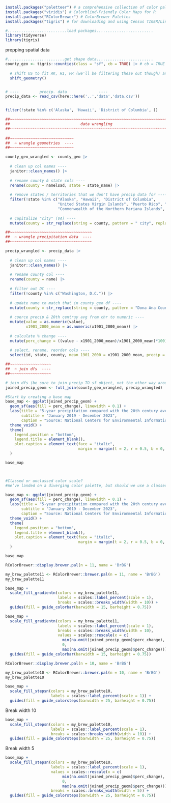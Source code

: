 ```r
install.packages("paletteer") # a comprehensive collection of color palettes in R using a common interface
install.packages("viridis") # Colorblind-Friendly Color Maps for R
install.packages("RColorBrewer") # ColorBrewer Palettes
install.packages("tigris") # for downloading and using Census TIGER/Line shapefiles in R

#..........................load packages.........................
library(tidyverse)
library(tigris)
```

prepping spatial data
```r
#.........................get shape data.........................
county_geo <- tigris::counties(class = "sf", cb = TRUE) |> # cb = TRUE to use cartographic boundary files
  
  # shift US to fit AK, HI, PR (we'll be filtering these out though) and transform CRS to USA Contiguous Albers Equal Area Conic (ESRI:102003) ----
  shift_geometry()


# ----         precip. data              ----
precip_data <- read_csv(here::here('..','data','data.csv'))


filter(!state %in% c('Alaska', 'Hawaii', 'District of Columbia', ))

```

```r
##~~~~~~~~~~~~~~~~~~~~~~~~~~~~~~~~~~~~~~~~~~~~~~~~~~~~~~~~~~~~~~~~~~~~~~~~~~~~~~
##                               data wrangling                             ----
##~~~~~~~~~~~~~~~~~~~~~~~~~~~~~~~~~~~~~~~~~~~~~~~~~~~~~~~~~~~~~~~~~~~~~~~~~~~~~~
     
##~~~~~~~~~~~~~~~~~~~~~~~~~~~~
##  ~ wrangle geometries  ----
##~~~~~~~~~~~~~~~~~~~~~~~~~~~~

county_geo_wrangled <- county_geo |>
  
  # clean up col names ----
  janitor::clean_names() |>
  
  # rename county & state cols ----
  rename(county = namelsad, state = state_name) |>
  
  # remove states / territories that we don't have precip data for ----
  filter(!state %in% c("Alaska", "Hawaii", "District of Columbia",
                       "United States Virgin Islands", "Puerto Rico", "American Samoa",
                       "Commonwealth of the Northern Mariana Islands", "Guam")) |>
  
  # capitalize "city" (VA) ----
  mutate(county = str_replace(string = county, pattern = " city", replacement = " City"))

##~~~~~~~~~~~~~~~~~~~~~~~~~~~~~~~~~~~~
##  ~ wrangle precipitation data  ----
##~~~~~~~~~~~~~~~~~~~~~~~~~~~~~~~~~~~~

precip_wrangled <- precip_data |>
  
  # clean up col names ----
  janitor::clean_names() |>
  
  # rename county col ----
  rename(county = name) |>
  
  # filter out DC ----
  filter(!county %in% c("Washington, D.C.")) |>
  
  # update name to match that in county_geo df ----
  mutate(county = str_replace(string = county, pattern = "Dona Ana County", replacement = "Doña Ana County")) |>
  
  # coerce precip & 20th centruy avg from chr to numeric ----
  mutate(value = as.numeric(value),
         x1901_2000_mean = as.numeric(x1901_2000_mean)) |>
  
  # calculate % change ----
  mutate(perc_change = ((value - x1901_2000_mean)/x1901_2000_mean)*100) |>
  
  # select, rename, reorder cols ----
  select(id, state, county, mean_1901_2000 = x1901_2000_mean, precip = value, perc_change, anomaly_1901_2000_base_period)

##~~~~~~~~~~~~~~~~~~
##  ~ join dfs  ----
##~~~~~~~~~~~~~~~~~~

# join dfs (be sure to join precip TO sf object, not the other way around) -------
joined_precip_geom <- full_join(county_geo_wrangled, precip_wrangled) 

#Start by creating a base map
base_map <- ggplot(joined_precip_geom) +
  geom_sf(aes(fill = perc_change), linewidth = 0.1) +
  labs(title = "5-year precipitation compared with the 20th century average",
       subtitle = "January 2019 - December 2023",
       caption = "Source: National Centers for Environmental Information") +
  theme_void() +
  theme(
    legend.position = "bottom",
    legend.title = element_blank(),
    plot.caption = element_text(face = "italic",
                                margin = margin(t = 2, r = 0.5, b = 0, l = 0, "lines"))
  )

base_map



#Classed or unclassed color scale?
#We’ve landed on a diverging color palette, but should we use a classed (aka binned) or unclassed (aka continuous) palette?
```

```r
base_map <- ggplot(joined_precip_geom) +
  geom_sf(aes(fill = perc_change), linewidth = 0.1) +
  labs(title = "5-year precipitation compared with the 20th century average",
       subtitle = "January 2019 - December 2023",
       caption = "Source: National Centers for Environmental Information") +
  theme_void() +
  theme(
    legend.position = "bottom",
    legend.title = element_blank(),
    plot.caption = element_text(face = "italic",
                                margin = margin(t = 2, r = 0.5, b = 0, l = 0, "lines"))
  )

base_map
```


```r
RColorBrewer::display.brewer.pal(n = 11, name = 'BrBG')
```


```r
my_brew_palette11 <- RColorBrewer::brewer.pal(n = 11, name = 'BrBG')
my_brew_palette11
```

```r
base_map + 
  scale_fill_gradientn(colors = my_brew_palette11,
                       labels = scales::label_percent(scale = 1),
                       breaks = scales::breaks_width(width = 10)) +
  guides(fill = guide_colorbar(barwidth = 15, barheight = 0.75))

```

```r
base_map + 
  scale_fill_gradientn(colors = my_brew_palette11,
                       labels = scales::label_percent(scale = 1),
                       breaks = scales::breaks_width(width = 10),
                       values = scales::rescale(x = c(
                         min(na.omit(joined_precip_geom)$perc_change),
                         0,
                         max(na.omit(joined_precip_geom)$perc_change)))) +
  guides(fill = guide_colorbar(barwidth = 15, barheight = 0.75))
```

```r
RColorBrewer::display.brewer.pal(n = 10, name = 'BrBG')
```

```r
my_brew_palette10 <- RColorBrewer::brewer.pal(n = 10, name = 'BrBG')
my_brew_palette10
```

```r
base_map + 
  scale_fill_stepsn(colors = my_brew_palette10,
                    labels = scales::label_percent(scale = 1)) +
  guides(fill = guide_colorsteps(barwidth = 25, barheight = 0.75))
```

Break width 10
```r
base_map + 
  scale_fill_stepsn(colors = my_brew_palette10,
                    labels = scales::label_percent(scale = 1),
                    breaks = scales::breaks_width(width = 10)) +
  guides(fill = guide_colorsteps(barwidth = 25, barheight = 0.75))
```

Break width 5
```r
base_map + 
  scale_fill_stepsn(colors = my_brew_palette10,
                    labels = scales::label_percent(scale = 1),
                    values = scales::rescale(x = c(
                         min(na.omit(joined_precip_geom)$perc_change),
                         0,
                         max(na.omit(joined_precip_geom)$perc_change))), 
                    breaks = scales::breaks_width(width = 5)) +
  guides(fill = guide_colorsteps(barwidth = 25, barheight = 0.75))
```

